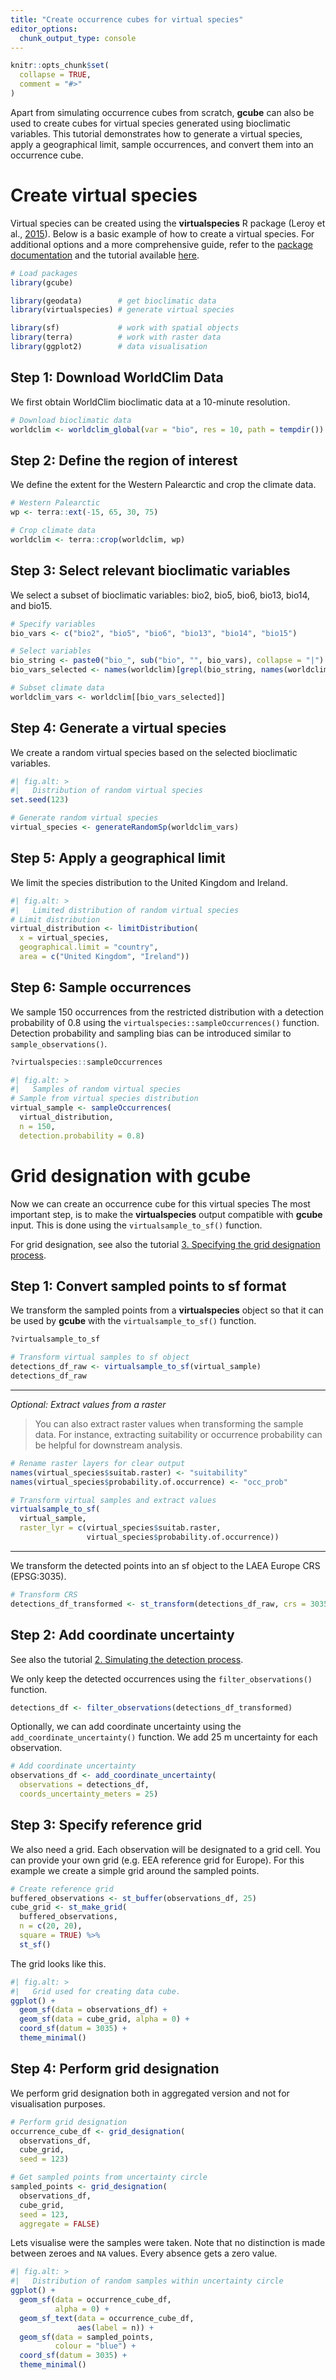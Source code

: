 ```yaml
---
title: "Create occurrence cubes for virtual species"
editor_options: 
  chunk_output_type: console
---
```


```r
knitr::opts_chunk$set(
  collapse = TRUE,
  comment = "#>"
)
```

Apart from simulating occurrence cubes from scratch, **gcube** can also be used to create cubes for virtual species generated using bioclimatic variables. This tutorial demonstrates how to generate a virtual species, apply a geographical limit, sample occurrences, and convert them into an occurrence cube.

# Create virtual species

Virtual species can be created using the **virtualspecies** R package (Leroy et al., [2015](https://doi.org/10.1111/ecog.01388)).
Below is a basic example of how to create a virtual species.
For additional options and a more comprehensive guide, refer to the [package documentation](https://cran.r-project.org/web/packages/virtualspecies/index.html) and the tutorial available [here](https://borisleroy.com/files/virtualspecies-tutorial.html).

```r
# Load packages
library(gcube)

library(geodata)        # get bioclimatic data
library(virtualspecies) # generate virtual species

library(sf)             # work with spatial objects
library(terra)          # work with raster data
library(ggplot2)        # data visualisation
```

## Step 1: Download WorldClim Data

We first obtain WorldClim bioclimatic data at a 10-minute resolution.

```r
# Download bioclimatic data
worldclim <- worldclim_global(var = "bio", res = 10, path = tempdir())
```

## Step 2: Define the region of interest

We define the extent for the Western Palearctic and crop the climate data.

```r
# Western Palearctic
wp <- terra::ext(-15, 65, 30, 75)

# Crop climate data
worldclim <- terra::crop(worldclim, wp)
```

## Step 3: Select relevant bioclimatic variables

We select a subset of bioclimatic variables: bio2, bio5, bio6, bio13, bio14, and bio15.

```r
# Specify variables
bio_vars <- c("bio2", "bio5", "bio6", "bio13", "bio14", "bio15")

# Select variables
bio_string <- paste0("bio_", sub("bio", "", bio_vars), collapse = "|")
bio_vars_selected <- names(worldclim)[grepl(bio_string, names(worldclim))]

# Subset climate data
worldclim_vars <- worldclim[[bio_vars_selected]]
```

## Step 4: Generate a virtual species

We create a random virtual species based on the selected bioclimatic variables.

```r
#| fig.alt: >
#|   Distribution of random virtual species
set.seed(123)

# Generate random virtual species
virtual_species <- generateRandomSp(worldclim_vars)
```

## Step 5: Apply a geographical limit

We limit the species distribution to the United Kingdom and Ireland.

```r
#| fig.alt: >
#|   Limited distribution of random virtual species
# Limit distribution
virtual_distribution <- limitDistribution(
  x = virtual_species,
  geographical.limit = "country",
  area = c("United Kingdom", "Ireland"))
```

## Step 6: Sample occurrences

We sample 150 occurrences from the restricted distribution with a detection probability of 0.8 using the `virtualspecies::sampleOccurrences()` function.
Detection probability and sampling bias can be introduced similar to `sample_observations()`.

```r
?virtualspecies::sampleOccurrences
```

```r
#| fig.alt: >
#|   Samples of random virtual species
# Sample from virtual species distribution
virtual_sample <- sampleOccurrences(
  virtual_distribution,
  n = 150,
  detection.probability = 0.8)
```

# Grid designation with gcube

Now we can create an occurrence cube for this virtual species
The most important step, is to make the **virtualspecies** output compatible with **gcube** input.
This is done using the `virtualsample_to_sf()` function.

For grid designation, see also the tutorial [3. Specifying the grid designation process](https://b-cubed-eu.github.io/gcube/articles/grid-designation-process.html).

## Step 1: Convert sampled points to sf format

We transform the sampled points from a **virtualspecies** object so that it can be used by **gcube** with the `virtualsample_to_sf()` function.

```r
?virtualsample_to_sf
```

```r
# Transform virtual samples to sf object
detections_df_raw <- virtualsample_to_sf(virtual_sample)
detections_df_raw
```

---

*Optional: Extract values from a raster*

> You can also extract raster values when transforming the sample data. For instance, extracting suitability or occurrence probability can be helpful for downstream analysis.

```r
# Rename raster layers for clear output
names(virtual_species$suitab.raster) <- "suitability"
names(virtual_species$probability.of.occurrence) <- "occ_prob"

# Transform virtual samples and extract values
virtualsample_to_sf(
  virtual_sample,
  raster_lyr = c(virtual_species$suitab.raster,
                 virtual_species$probability.of.occurrence))
```

---

We transform the detected points into an sf object to the LAEA Europe CRS (EPSG:3035).

```r
# Transform CRS
detections_df_transformed <- st_transform(detections_df_raw, crs = 3035)
```

## Step 2: Add coordinate uncertainty

See also the tutorial [2. Simulating the detection process](https://b-cubed-eu.github.io/gcube/articles/detection-process.html).

We only keep the detected occurrences using the `filter_observations()` function.

```r
detections_df <- filter_observations(detections_df_transformed)
```

Optionally, we can add coordinate uncertainty using the `add_coordinate_uncertainty()` function.
We add 25 m uncertainty for each observation.

```r
# Add coordinate uncertainty
observations_df <- add_coordinate_uncertainty(
  observations = detections_df,
  coords_uncertainty_meters = 25)
```

## Step 3: Specify reference grid

We also need a grid. Each observation will be designated to a grid cell.
You can provide your own grid (e.g. EEA reference grid for Europe).
For this example we create a simple grid around the sampled points.

```r
# Create reference grid
buffered_observations <- st_buffer(observations_df, 25)
cube_grid <- st_make_grid(
  buffered_observations,
  n = c(20, 20),
  square = TRUE) %>%
  st_sf()
```

The grid looks like this.

```r
#| fig.alt: >
#|   Grid used for creating data cube.
ggplot() +
  geom_sf(data = observations_df) +
  geom_sf(data = cube_grid, alpha = 0) +
  coord_sf(datum = 3035) +
  theme_minimal()
```

## Step 4: Perform grid designation

We perform grid designation both in aggregated version and not for visualisation purposes.

```r
# Perform grid designation
occurrence_cube_df <- grid_designation(
  observations_df,
  cube_grid,
  seed = 123)
```

```r
# Get sampled points from uncertainty circle
sampled_points <- grid_designation(
  observations_df,
  cube_grid,
  seed = 123,
  aggregate = FALSE)
```

Lets visualise were the samples were taken.
Note that no distinction is made between zeroes and `NA` values.
Every absence gets a zero value.

```r
#| fig.alt: >
#|   Distribution of random samples within uncertainty circle
ggplot() +
  geom_sf(data = occurrence_cube_df,
          alpha = 0) +
  geom_sf_text(data = occurrence_cube_df,
               aes(label = n)) +
  geom_sf(data = sampled_points,
          colour = "blue") +
  coord_sf(datum = 3035) +
  theme_minimal()
```
